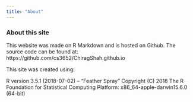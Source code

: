 ```yaml
---
title: "About"
---
```


### About this site

This website was made on R Markdown and is hosted on Github. The source code can be found at: https://github.com/cs3652/ChiragShah.github.io

This site was created using:

R version 3.5.1 (2018-07-02) -- "Feather Spray"
Copyright (C) 2018 The R Foundation for Statistical Computing
Platform: x86_64-apple-darwin15.6.0 (64-bit)

